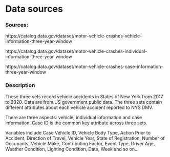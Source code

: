 # Data sources
### Sources:

https://catalog.data.gov/dataset/motor-vehicle-crashes-vehicle-information-three-year-window

https://catalog.data.gov/dataset/motor-vehicle-crashes-individual-information-three-year-window

https://catalog.data.gov/dataset/motor-vehicle-crashes-case-information-three-year-window


### Description
These three sets record vehicle accidents in States of New York from 2017 to 2020. Data are from US government public data. The three sets contain different attributes about each vehicle accident reported to NYS DMV.  

There are three aspects: vehicle, individual information and case information. Case ID is the common key attribute across three sets.  

Variables include Case Vehicle ID, Vehicle Body Type, Action Prior to Accident, Direction of Travel, Vehicle Year, State of Registration, Number of Occupants, Vehicle Make, Contributing Factor, Event Type, Driver Age, Weather Condition, Lighting Condition, Date, Week and so on…  

